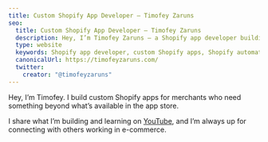 ```yaml
---
title: Custom Shopify App Developer – Timofey Zaruns
seo:
  title: Custom Shopify App Developer – Timofey Zaruns
  description: Hey, I’m Timofey Zaruns — a Shopify app developer building custom e‑commerce tools, automation, and AI‑enhanced workflows for merchants.
  type: website
  keywords: Shopify app developer, custom Shopify apps, Shopify automation, freelance developer, Timofey Zaruns, Shopify integrations, Liquid, Remix, TypeScript
  canonicalUrl: https://timofeyzaruns.com/
  twitter:
    creator: "@timofeyzaruns"
---
```


Hey, I’m Timofey. I build custom Shopify apps for merchants who need something beyond what’s available in the app store.

I share what I’m building and learning on [YouTube](https://www.youtube.com/@TimofeyZaruns/videos), and I’m always up for connecting with others working in e-commerce.
